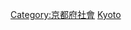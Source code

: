 {{Catnav|頁面分類|各種主題的頁面分類|按國家分類|各國教育|日本教育}}

{{日本行政區劃分類導航|教育}}

[[Category:京都府社會|Category:京都府社會]]
[[Category:日本各都道府縣教育|Kyoto]]